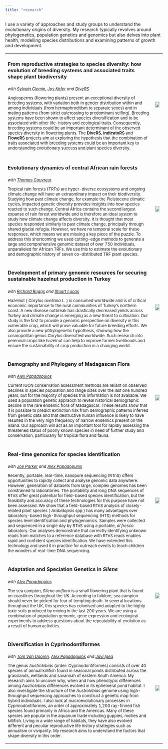 ```yaml
---
title: "research"
---
```


I use a variety of approaches and study groups to understand the evolutionary origins of diversity. My research typically revolves around phylogenetics, population genetics and genomics but also delves into plant health, modelling species distributions and examining patterns of growth and development.

<table id="myTable" style="padding-top:16px padding-bottom:16px">
<tr style="padding-top:30px padding-bottom:30px">
<td>
  
#### From reproductive strategies to species diversity: how evolution of breeding systems and associated traits shape plant biodiversity

<font size="2">

_with [Sylvain Glemin](https://scholar.google.fr/citations?user=Ol-P2LQAAAAJ&hl=en), [Jos Kafer](https://lbbe.univ-lyon1.fr/-Kafer-Jos-.html?lang=fr) and [DiveRS](https://www.fondationbiodiversite.fr/en/the-frb-in-action/programs-and-projects/le-cesab/divers/)_

Angiosperms (flowering plants) present an exceptional diversity of breeding systems, with variation both in gender distribution within and among individuals (from hermaphroditism to separate sexes) and in mating patterns (from strict outcrossing to predominant selfing). Breeding systems have been shown to affect species diversification and to be associated with other life-history and ecological traits. Consequently, breeding systems could be an important determinant of the observed species diversity in flowering plants. The __DiveRS__, __IndicatoRS__ and __FloweRS__ projects aim at exploring the hypothesis that the combination of traits associated with breeding systems could be an important key to understanding evolutionary success and plant species diversity.

</font>

</td>
  <td align="center" vertical-align="middle">
  
  ![](images/divers.png){width=85%}
  
  </td>
</tr>

<tr style="padding-top:30px padding-bottom:30px">
  <td>

#### Evolutionary dynamics of central African rain forests

<font size="2">

_with [Thomas Couvreur](http://www.couvreurlab.org/)_

Tropical rain forests (TRFs) are hyper-diverse ecosystems and ongoing climate change will have an extraordinary impact on their biodiversity. Studying how past climate change, for example the Pleistocene climatic cycles, impacted genetic diversity provides insights into how species reacted to such change. Central Africa contains the second largest expanse of rain forest worldwide and is therefore an ideal system to study how climate change affects diversity. It is thought that most species responded similarly to past climate change, principally through shared glacial refugia. However, we have no temporal scale for these responses, which means we are missing a key piece of the puzzle. To address this shortcoming we used cutting-edge methods to generate a large and comprehensive genomic dataset of over 750 individuals, unparalleled for African TRFs. We use this to estimate the evolutionary and demographic history of seven co-distributed TRF plant species.

</font>
</td>

  <td align="center" vertical-align="middle">
  
  ![](images/afrodyn.png){width=85%}
  
  </td>
  
</tr>

<tr style="padding-top:30px padding-bottom:30px">
  <td>

#### Development of primary genomic resources for securing sustainable hazelnut production in Turkey

<font size="2">

_with [Richard Buggs](http://richardbuggs.com/) and [Stuart Lucas](http://myweb.sabanciuniv.edu/slucas/)_

Hazelnut ( _Corylus avellana_ L. ) is consumed worldwide and is of critical economic importance to the rural communities of Turkey's northern coast. A new disease outbreak has drastically decreased yields across Turkey and climate change is emerging as a new threat to cultivation. Our study is the first to provide a genomic perspective on diversity in this vulnerable crop, which will prove valuable for future breeding efforts.  We also provide a new p0hylogenetic hypothesis, shoiwng how the cosmopolitan genus _Corylus_ diversified worldwide. Such research into perennial crops like hazelnut can help to improve farmer livelihoods and ensure the sustainability of crop production in a changing world.

</font>
  </td>
  
  <td align="center" vertical-align="middle">
  
  ![](images/hazel.png){width=85%}
  
  </td>
</tr>

<tr style="padding-top:30px padding-bottom:30px">
  <td>

#### Demography and Phylogeny of Madagascan Flora

<font size="2">

_with [Alex Papadopulos](http://labadopulos.co.uk/)_

Current IUCN conservation assessment methods are reliant on observed declines in species population and range sizes over the last one hundred years, but for the majority of species this information is not available. We used a population genetic appraoch to reveal historical demographic decline in the rare endemic flora of Madagascar. These results show that it is possible to predict extinction risk from demographic patterns inferred from genetic data and that destructive human influence is likely to have resulted in the very high frequency of narrow endemics present on the island. Our approach will act as an important tool for rapidly assessing the threatened status of poorly known species in need of further study and conservation, particularly for tropical flora and fauna.

</font>
</td>
  
  <td align="center" vertical-align="middle">
  
  ![](images/madagascar.png){width=85%}
  
  </td>
</tr>


<tr style="padding-top:30px padding-bottom:30px">
  <td>

#### Real-time genomics for species identification

<font size="2">

_with [Joe Parker](http://www.lonelyjoeparker.com/) and [Alex Papadopulos](http://labadopulos.co.uk/)_

Recently, portable, real-time, nanopore sequencing (RTnS) offers opportunities to rapidly collect and analyse genomic data anywhere. However, generation of datasets from large, complex genomes has been constrained to laboratories. The portability and long DNA sequences of RTnS offer great potential for field-based species identification, but the feasibility and accuracy of these technologies for this purpose have not been assessed. We show that a field-based RTnS analysis of closely-related plant species ( _Arabidopsis_ spp.) has many advantages over laboratory-based high-throughput sequencing (HTS) methods for species level identification and phylogenomics. Samples were collected and sequenced in a single day by RTnS using a portable, _al fresco_ laboratory. Our analyses demonstrate that correctly identifying unknown reads from matches to a reference database with RTnS reads enables rapid and confident species identification. We have extended this technology and used it in practice for outreach events to teach children the wonders of real-time DNA sequencing.

</font>
</td>

<td align="center" vertical-align="middle">
  
  ![](images/minion.png){width=85%}
  
  </td>
</tr>

<tr style="padding-top:30px padding-bottom:30px">
  <td>

#### Adaptation and Speciation Genetics in _Silene_

<font size="2">

_with [Alex Papadopulos](http://labadopulos.co.uk/)_

The sea campion, _Silene uniflora_ is a small flowering plant that is found on coastlines throughout the UK. According to folklore, sea campion should never be picked for fear of tempting death. In several locations throughout the UK, this species has colonised and adapted to the highly toxic soils produced by mining in  the last 200 years. We are using a combination of population genomic, gene expression and ecological experiments to address questions about the repeatability of evolution as a result of human activities.

</font>
</td>

<td align="center" vertical-align="middle">
  
  ![](images/silene.png){width=85%}
  
  </td>
</tr>

<tr style="padding-top:30px padding-bottom:30px">
  <td>

#### Diversification in Cyprinodontiformes

<font size="2">

_with [Tom Van Dooren](http://tomvandooren.eu/), [Alex Papadopulos](http://labadopulos.co.uk/) and [Javi Igea](https://www.javierigea.com/)_

The genus _Austrolebias_ (order: Cyprinodontiformes) consists of over 40 species of annual killifish found in seasonal ponds distributed across the grasslands, wetlands and savannah of eastern South America. My research aims to uncover why, when and how phenotypic differences among _Austrolebias_ differences evolved in its ephemeral pond habitat. I also investigate the structure of the _Austrolebias_ genome using high-throughput sequencing approaches to construct a genetic map from hybrid individuals. I also look at macroevolutionary processes in Cyprinodontiformes, an order of approximately 1,200 ray-finned fish species found primarily in Africa and the Americas. Many of these species are popular in the aquarium trade including guppies, mollies and killifish. Living in a wide range of habitats, they have also evolved different and peculiar reproductive life history strategies such as annualism or viviparity. My research aims to understand the factors that shape diversity in this order.

</font>
</td>
  
  <td align="center" vertical-align="middle">
  
  ![](images/austrolebias.png){width=85%}
  
  </td>
</tr>
</table>
